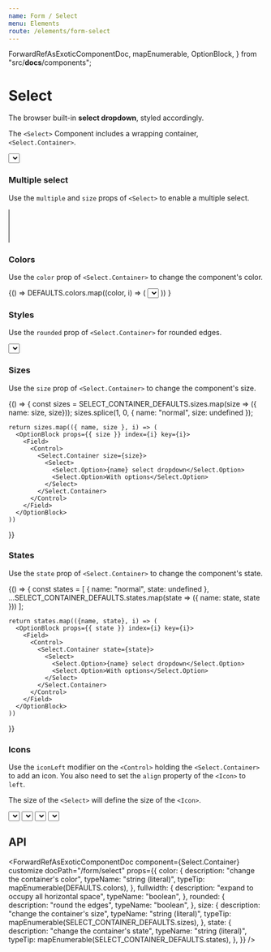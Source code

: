 ```yaml
---
name: Form / Select
menu: Elements
route: /elements/form-select
---
```



  ForwardRefAsExoticComponentDoc,
  mapEnumerable,
  OptionBlock,
} from "src/__docs__/components";

# Select

The browser built-in **select dropdown**, styled accordingly.

The `<Select>` Component includes a wrapping container, `<Select.Container>`.

<Playground>
  <Select.Container>
    <Select>
      <Select.Option>Select dropdown</Select.Option>
      <Select.Option>With options</Select.Option>
    </Select>
  </Select.Container>
</Playground>

### Multiple select

Use the `multiple` and `size` props of `<Select>` to enable a multiple select.

<Playground>
  <Select.Container>
    <Select multiple size={4}>
      <Select.Option value="Argentina">Argentina</Select.Option>
      <Select.Option value="Bolivia">Bolivia</Select.Option>
      <Select.Option value="Brazil">Brazil</Select.Option>
      <Select.Option value="Chile">Chile</Select.Option>
      <Select.Option value="Colombia">Colombia</Select.Option>
      <Select.Option value="Ecuador">Ecuador</Select.Option>
      <Select.Option value="Guyana">Guyana</Select.Option>
      <Select.Option value="Paraguay">Paraguay</Select.Option>
      <Select.Option value="Peru">Peru</Select.Option>
      <Select.Option value="Suriname">Suriname</Select.Option>
      <Select.Option value="Uruguay">Uruguay</Select.Option>
      <Select.Option value="Venezuela">Venezuela</Select.Option>
    </Select>
  </Select.Container>
</Playground>

### Colors

Use the `color` prop of `<Select.Container>` to change the component's color.

<Playground>
  {() =>
    DEFAULTS.colors.map((color, i) => (
      <OptionBlock props={{ color }} index={i} key={i}>
        <Field>
          <Control>
            <Select.Container color={color}>
              <Select>
                <Select.Option>{color} select dropdown</Select.Option>
                <Select.Option>With options</Select.Option>
              </Select>
            </Select.Container>
          </Control>
        </Field>
      </OptionBlock>
    ))
  }
</Playground>

### Styles

Use the `rounded` prop of `<Select.Container>` for rounded edges.

<Playground>
  <Select.Container rounded>
    <Select>
      <Select.Option>Select dropdown</Select.Option>
      <Select.Option>With options</Select.Option>
    </Select>
  </Select.Container>
</Playground>

### Sizes

Use the `size` prop of `<Select.Container>` to change the component's size.

<Playground>
  {() => {
    const sizes = SELECT_CONTAINER_DEFAULTS.sizes.map(size => ({ name: size, size}));
    sizes.splice(1, 0, { name: "normal", size: undefined });

    return sizes.map(({ name, size }, i) => (
      <OptionBlock props={{ size }} index={i} key={i}>
        <Field>
          <Control>
            <Select.Container size={size}>
              <Select>
                <Select.Option>{name} select dropdown</Select.Option>
                <Select.Option>With options</Select.Option>
              </Select>
            </Select.Container>
          </Control>
        </Field>
      </OptionBlock>
    ))

}}

</Playground>

### States

Use the `state` prop of `<Select.Container>` to change the component's state.

<Playground>
  {() => {
    const states = [
      { name: "normal", state: undefined },
      ...SELECT_CONTAINER_DEFAULTS.states.map(state => ({ name: state, state }))
    ];

    return states.map(({name, state}, i) => (
      <OptionBlock props={{ state }} index={i} key={i}>
        <Field>
          <Control>
            <Select.Container state={state}>
              <Select>
                <Select.Option>{name} select dropdown</Select.Option>
                <Select.Option>With options</Select.Option>
              </Select>
            </Select.Container>
          </Control>
        </Field>
      </OptionBlock>
    ))

}}

</Playground>

### Icons

Use the `iconLeft` modifier on the `<Control>` holding the `<Select.Container>` to add an icon.
You also need to set the `align` property of the `<Icon>` to `left`.

The size of the `<Select>` will define the size of the `<Icon>`.

<Playground>
  <Field>
    <Control iconLeft>
      <Select.Container size="small">
        <Select>
          <Select.Option>Country</Select.Option>
          <Select.Option>Select dropdown</Select.Option>
          <Select.Option>With options</Select.Option>
        </Select>
      </Select.Container>
      <Icon size="small" align="left">
        <FontAwesomeIcon icon={faGlobe} />
      </Icon>
    </Control>
  </Field>

<Field>
  <Control iconLeft>
    <Select.Container>
      <Select>
        <Select.Option>Country</Select.Option>
        <Select.Option>Select dropdown</Select.Option>
        <Select.Option>With options</Select.Option>
      </Select>
    </Select.Container>
    <Icon align="left">
      <FontAwesomeIcon icon={faGlobe} />
    </Icon>
  </Control>
</Field>

<Field>
  <Control iconLeft>
    <Select.Container size="medium">
      <Select>
        <Select.Option>Country</Select.Option>
        <Select.Option>Select dropdown</Select.Option>
        <Select.Option>With options</Select.Option>
      </Select>
    </Select.Container>
    <Icon size="medium" align="left">
      <FontAwesomeIcon icon={faGlobe} />
    </Icon>
  </Control>
</Field>

<Field>
  <Control iconLeft>
    <Select.Container size="large">
      <Select>
        <Select.Option>Country</Select.Option>
        <Select.Option>Select dropdown</Select.Option>
        <Select.Option>With options</Select.Option>
      </Select>
    </Select.Container>
    <Icon size="large" align="left">
      <FontAwesomeIcon icon={faGlobe} />
    </Icon>
  </Control>
</Field>

</Playground>

## API

<ForwardRefAsExoticComponentDoc component={Select} docPath="/form/select" />

<ForwardRefAsExoticComponentDoc
  component={Select.Container}
  customize
  docPath="/form/select"
  props={{
    color: {
      description: "change the container's color",
      typeName: "string (literal)",
      typeTip: mapEnumerable(DEFAULTS.colors),
    },
    fullwidth: {
      description: "expand to occupy all horizontal space",
      typeName: "boolean",
    },
    rounded: {
      description: "round the edges",
      typeName: "boolean",
    },
    size: {
      description: "change the container's size",
      typeName: "string (literal)",
      typeTip: mapEnumerable(SELECT_CONTAINER_DEFAULTS.sizes),
    },
    state: {
      description: "change the container's state",
      typeName: "string (literal)",
      typeTip: mapEnumerable(SELECT_CONTAINER_DEFAULTS.states),
    },
  }}
/>

<ForwardRefAsExoticComponentDoc
  component={Select.Option}
  docPath="/form/select"
/>

